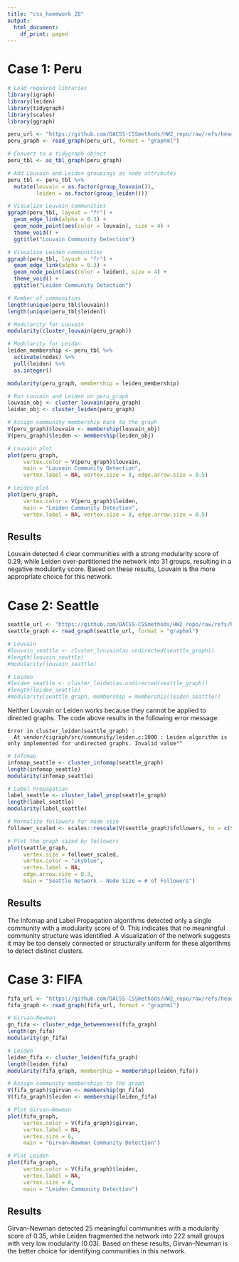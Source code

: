```yaml
---
title: "css_homework 2B"
output:
  html_document:
    df_print: paged
---
```


# Case 1: Peru

```r
# Load required libraries
library(igraph)
library(leiden) 
library(tidygraph) 
library(scales)  
library(ggraph)

```

```r
peru_url <- "https://github.com/DACSS-CSSmethods/HW2_repo/raw/refs/heads/main/case1_network.graphml"
peru_graph <- read_graph(peru_url, format = "graphml")
```

```r
# Convert to a tidygraph object
peru_tbl <- as_tbl_graph(peru_graph)
```

```r
# Add Louvain and Leiden groupings as node attributes
peru_tbl <- peru_tbl %>%
  mutate(louvain = as.factor(group_louvain()),
         leiden = as.factor(group_leiden()))

```

```r
# Visualize Louvain communities
ggraph(peru_tbl, layout = "fr") +
  geom_edge_link(alpha = 0.3) +
  geom_node_point(aes(color = louvain), size = 4) +
  theme_void() +
  ggtitle("Louvain Community Detection")

```

```r
# Visualize Leiden communities
ggraph(peru_tbl, layout = "fr") +
  geom_edge_link(alpha = 0.3) +
  geom_node_point(aes(color = leiden), size = 4) +
  theme_void() +
  ggtitle("Leiden Community Detection")

```

```r
# Number of communities
length(unique(peru_tbl$louvain))
length(unique(peru_tbl$leiden))
```

```r
# Modularity for Louvain
modularity(cluster_louvain(peru_graph))

# Modularity for Leidan
leiden_membership <- peru_tbl %>% 
  activate(nodes) %>% 
  pull(leiden) %>% 
  as.integer()

modularity(peru_graph, membership = leiden_membership)
```

```r
# Run Louvain and Leiden on peru_graph
louvain_obj <- cluster_louvain(peru_graph)
leiden_obj <- cluster_leiden(peru_graph)

# Assign community membership back to the graph
V(peru_graph)$louvain <- membership(louvain_obj)
V(peru_graph)$leiden <- membership(leiden_obj)

# Louvain plot
plot(peru_graph,
     vertex.color = V(peru_graph)$louvain,
     main = "Louvain Community Detection",
     vertex.label = NA, vertex.size = 8, edge.arrow.size = 0.5)

# Leiden plot
plot(peru_graph,
     vertex.color = V(peru_graph)$leiden,
     main = "Leiden Community Detection",
     vertex.label = NA, vertex.size = 8, edge.arrow.size = 0.5)

```

## Results

Louvain detected 4 clear communities with a strong modularity score of 0.29, while Leiden over-partitioned the network into 31 groups, resulting in a negative modularity score. Based on these results, Louvain is the more appropriate choice for this network.

# Case 2: Seattle

```r
seattle_url <- "https://github.com/DACSS-CSSmethods/HW2_repo/raw/refs/heads/main/case2_network.graphml"
seattle_graph <- read_graph(seattle_url, format = "graphml")
```

```r
# Louvain
#louvain_seattle <- cluster_louvain(as.undirected(seattle_graph))
#length(louvain_seattle)
#modularity(louvain_seattle)

# Leiden
#leiden_seattle <- cluster_leiden(as.undirected(seattle_graph))
#length(leiden_seattle)
#modularity(seattle_graph, membership = membership(leiden_seattle))

```

Neither Louvain or Leiden works because they cannot be applied to directed graphs. The code above results in the following error message:

```         
Error in cluster_leiden(seattle_graph) : 
  At vendor/cigraph/src/community/leiden.c:1000 : Leiden algorithm is only implemented for undirected graphs. Invalid value""
```

```r
# Infomap
infomap_seattle <- cluster_infomap(seattle_graph)
length(infomap_seattle)
modularity(infomap_seattle)

# Label Propagation
label_seattle <- cluster_label_prop(seattle_graph)
length(label_seattle)
modularity(label_seattle)

```

```r
# Normalize followers for node size
follower_scaled <- scales::rescale(V(seattle_graph)$followers, to = c(5, 15))

# Plot the graph sized by followers
plot(seattle_graph,
     vertex.size = follower_scaled,
     vertex.color = "skyblue",
     vertex.label = NA,
     edge.arrow.size = 0.3,
     main = "Seattle Network – Node Size = # of Followers")

```

## Results

The Infomap and Label Propagation algorithms detected only a single community with a modularity score of 0. This indicates that no meaningful community structure was identified. A visualization of the network suggests it may be too densely connected or structurally uniform for these algorithms to detect distinct clusters.

# Case 3: FIFA

```r
fifa_url <- "https://github.com/DACSS-CSSmethods/HW2_repo/raw/refs/heads/main/case3_network.graphml"
fifa_graph <- read_graph(fifa_url, format = "graphml")
```

```r
# Girvan–Newman
gn_fifa <- cluster_edge_betweenness(fifa_graph)
length(gn_fifa)
modularity(gn_fifa)

```

```r
# Leiden
leiden_fifa <- cluster_leiden(fifa_graph)
length(leiden_fifa)
modularity(fifa_graph, membership = membership(leiden_fifa))
```

```r
# Assign community memberships to the graph
V(fifa_graph)$girvan <- membership(gn_fifa)
V(fifa_graph)$leiden <- membership(leiden_fifa)

# Plot Girvan–Newman
plot(fifa_graph,
     vertex.color = V(fifa_graph)$girvan,
     vertex.label = NA,
     vertex.size = 6,
     main = "Girvan–Newman Community Detection")

# Plot Leiden
plot(fifa_graph,
     vertex.color = V(fifa_graph)$leiden,
     vertex.label = NA,
     vertex.size = 6,
     main = "Leiden Community Detection")

```

## Results

Girvan–Newman detected 25 meaningful communities with a modularity score of 0.35, while Leiden fragmented the network into 222 small groups with very low modularity (0.03). Based on these results, Girvan–Newman is the better choice for identifying communities in this network.
